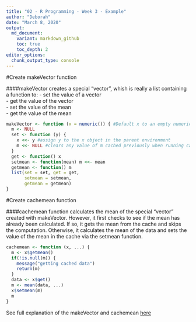```yaml
---
title: "02 - R Programming - Week 3 - Example"
author: "Deborah"
date: "March 8, 2020"
output:
  md_document:
    variant: markdown_github
    toc: true
    toc_depth: 2
editor_options:
  chunk_output_type: console
---
```


#Create makeVector function

####makeVector creates a special "vector", whish is really a list containing a function to:
- set the value of a vector  
- get the value of the vector  
- set the value of the mean  
- get the value of the mean  

```r
makeVector <- function (x = numeric()) { #Default x to an empty numeric vector
  m <- NULL
  set <- function (y) {
    x <<- y #assign y to the x object in the parent environment
    m <<- NULL #clears any value of m cached previously when running cachemean
  }
  get <- function() x
  setmean <- function(mean) m <<- mean
  getmean <- function() m
  list(set = set, get = get,
       setmean = setmean,
       getmean = getmean)
}
```

#Create cachemean function

####cachemean function calculates the mean of the special "vector" created with makeVector. However, it first checks to see if the mean has already been calculated. If so, it gets the mean from the cache and skips the computation. Otherwise, it calculates the mean of the data and sets the value of the mean in the cache via the setmean function.

```r
cachemean <- function (x, ...) {
  m <- x$getmean()
  if(!is.null(m)) {
    message("getting cached data")
    return(m)
  }
  data <- x$get()
  m <- mean(data, ...)
  x$setmean(m)
  m
}
```

See full explanation of the makeVector and cachemean [here](https://github.com/lgreski/datasciencectacontent/blob/master/markdown/rprog-breakingDownMakeVector.md)

